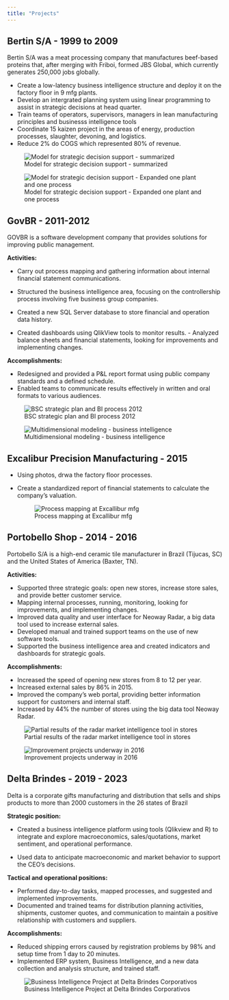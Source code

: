 ```yaml
---
title: "Projects"
---
```


## Bertin S/A - 1999 to 2009

Bertin S/A was a meat processing company that manufactures beef-based proteins that, after merging with Friboi, formed JBS Global, which currently generates 250,000 jobs globally.

-   Create a low-latency business intelligence structure and deploy it on the factory floor in 9 mfg plants.
-   Develop an intergrated planning system using linear programming to assist in strategic decisions at head quarter.
-   Train teams of operators, supervisors, managers in lean manufacturing principles and businesss intelligence tools
-   Coordinate 15 kaizen project in the areas of energy, production processes, slaughter, devoning, and logistics.
-   Reduce 2% do COGS which represented 80% of revenue.

![Model for strategic decision support - summarized](img/bertin_sno_1.png)

![Model for strategic decision support - Expanded one plant and one process](img/bertin_sno_2.png)

## GovBR - 2011-2012

GOVBR is a software development company that provides solutions for improving public management.

**Activities:**

-   Carry out process mapping and gathering information about internal financial statement communications.

-   Structured the business intelligence area, focusing on the controllership process involving five business group companies.

-   Created a new SQL Server database to store financial and operation data history.

-   Created dashboards using QlikView tools to monitor results. - Analyzed balance sheets and financial statements, looking for improvements and implementing changes.

**Accomplishments:**

-   Redesigned and provided a P&L report format using public company standards and a defined schedule.
-   Enabled teams to communicate results effectively in written and oral formats to various audiences.

![BSC strategic plan and BI process 2012](img/govbr_1.png)

![Multidimensional modeling - business intelligence](img/govbr_2.png)

## Excalibur Precision Manufacturing - 2015

-   Using photos, drwa the factory floor processes.

-   Create a standardized report of financial statements to calculate the company's valuation.

    ![Process mapping at Excallibur mfg](img/excalibur_precision_mfg.png)

## Portobello Shop - 2014 - 2016

Portobello S/A is a high-end ceramic tile manufacturer in Brazil (Tijucas, SC) and the United States of America (Baxter, TN).

**Activities:**

-   Supported three strategic goals: open new stores, increase store sales, and provide better customer service.
-   Mapping internal processes, running, monitoring, looking for improvements, and implementing changes.
-   Improved data quality and user interface for Neoway Radar, a big data tool used to increase external sales.
-   Developed manual and trained support teams on the use of new software tools.\
-   Supported the business intelligence area and created indicators and dashboards for strategic goals.

**Accomplishments:**

-   Increased the speed of opening new stores from 8 to 12 per year.
-   Increased external sales by 86% in 2015.
-   Improved the company’s web portal, providing better information support for customers and internal staff.
-   Increased by 44% the number of stores using the big data tool Neoway Radar.

![Partial results of the radar market intelligence tool in stores](img/portobello_2.png)

![Improvement projects underway in 2016](img/portobello_3.png)

## Delta Brindes - 2019 - 2023

Delta is a corporate gifts manufacturing and distribution that sells and ships products to more than 2000 customers in the 26 states of Brazil

**Strategic position:**

-   Created a business intelligence platform using tools (Qlikview and R) to integrate and explore macroeconomics, sales/quotations, market sentiment, and operational performance.

-   Used data to anticipate macroeconomic and market behavior to support the CEO's decisions.

**Tactical and operational positions:**

-   Performed day-to-day tasks, mapped processes, and suggested and implemented improvements.
-   Documented and trained teams for distribution planning activities, shipments, customer quotes, and communication to maintain a positive relationship with customers and suppliers.

**Accomplishments:**

-   Reduced shipping errors caused by registration problems by 98% and setup time from 1 day to 20 minutes.
-   Implemented ERP system, Business Intelligence, and a new data collection and analysis structure, and trained staff.

![Business Intelligence Project at Delta Brindes Corporativos](img/delta_brindes_action.png)
